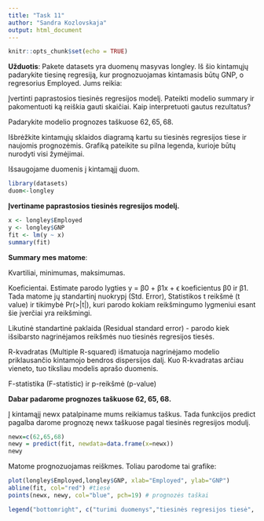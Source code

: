 ```yaml
---
title: "Task 11"
author: "Sandra Kozlovskaja"
output: html_document
---
```


```r
knitr::opts_chunk$set(echo = TRUE)
```


**Užduotis**: Pakete datasets yra duomenų masyvas longley. Iš šio kintamųjų padarykite tiesinę regresiją, kur prognozuojamas kintamasis būtų GNP, o regresorius Employed. Jums reikia:

Įvertinti paprastosios tiesinės regresijos modelį. Pateikti modelio summary ir pakomentuoti ką reiškia gauti skaičiai. Kaip interpretuoti gautus rezultatus?

Padarykite modelio prognozes taškuose $62, 65, 68$.

Išbrėžkite kintamųjų sklaidos diagramą kartu su tiesinės regresijos tiese ir naujomis prognozėmis. Grafiką pateikite su pilna legenda, kurioje būtų nurodyti visi žymėjimai.

Išsaugojame duomenis į kintamąjį duom.
```r
library(datasets)
duom<-longley
```

**Įvertiname paprastosios tiesinės regresijos modelį.**
```r
x <- longley$Employed
y <- longley$GNP
fit <- lm(y ~ x)
summary(fit)
```

**Summary mes matome**:

Kvartiliai, minimumas, maksimumas.

Koeficientai. Estimate parodo lygties y = β0 + β1x + ϵ koeficientus β0 ir β1. Tada matome jų standartinį nuokrypį (Std. Error), Statistikos t reikšmė (t value) ir tikimybė Pr(>|t|), kuri parodo kokiam reikšmingumo lygmeniui esant šie įverčiai yra reikšmingi.

Likutinė standartinė paklaida (Residual standard error) - parodo kiek išsibarsto nagrinėjamos reikšmės nuo tiesinės regresijos tiesės.

R-kvadratas (Multiple R-squared) išmatuoja nagrinėjamo modelio priklausančio kintamojo bendros dispersijos dalį. Kuo R-kvadratas arčiau vieneto, tuo tiksliau modelis aprašo duomenis.

F-statistika (F-statistic) ir p-reikšmė (p-value)

**Dabar padarome prognozes taškuose 62, 65, 68.**

Į kintamąjį newx patalpiname mums reikiamus taškus. Tada funkcijos predict pagalba darome prognozę newx taškuose pagal tiesinės regresijos modulį.
```r
newx=c(62,65,68)
newy = predict(fit, newdata=data.frame(x=newx))
newy
```

Matome prognozuojamas reiškmes. Toliau parodome tai grafike:

```r
plot(longley$Employed,longley$GNP, xlab="Employed", ylab="GNP")
abline(fit, col="red") #tiesė
points(newx, newy, col="blue", pch=19) # prognozės taškai

legend("bottomright", c("turimi duomenys","tiesinės regresijos tiesė", "naujos prognozės"), lty=c(0,1,0), pch=c(1, -1, 19), col = c("black","red", "blue"))
```
